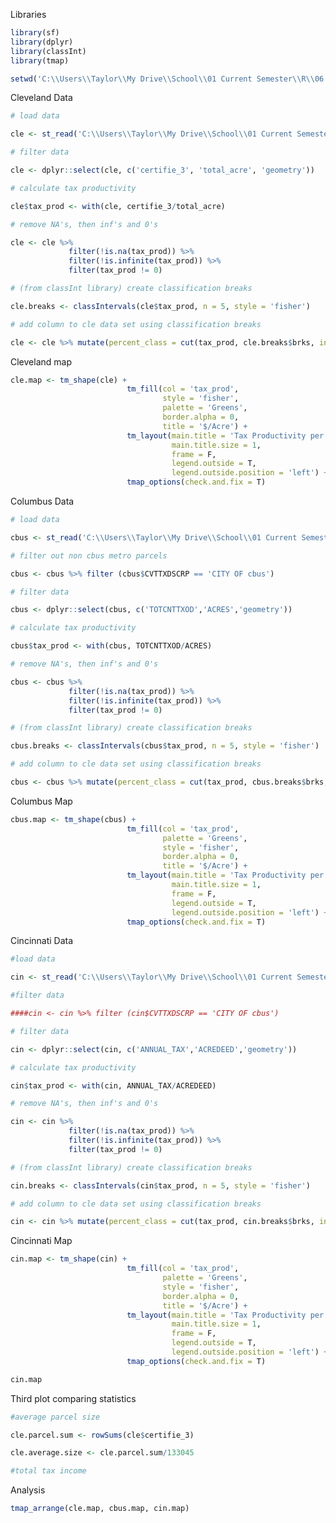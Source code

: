 Libraries

```r

library(sf)
library(dplyr)
library(classInt)
library(tmap)

setwd('C:\\Users\\Taylor\\My Drive\\School\\01 Current Semester\\R\\06 Final Project')

```

Cleveland Data

```r

# load data

cle <- st_read('C:\\Users\\Taylor\\My Drive\\School\\01 Current Semester\\R\\06 Final Project\\Combined_Parcels_-_cle_Only\\Combined_Parcels_-_cle_Only.shp')

# filter data

cle <- dplyr::select(cle, c('certifie_3', 'total_acre', 'geometry'))

# calculate tax productivity

cle$tax_prod <- with(cle, certifie_3/total_acre) 

# remove NA's, then inf's and 0's

cle <- cle %>%
             filter(!is.na(tax_prod)) %>%
             filter(!is.infinite(tax_prod)) %>%
             filter(tax_prod != 0)

# (from classInt library) create classification breaks

cle.breaks <- classIntervals(cle$tax_prod, n = 5, style = 'fisher')

# add column to cle data set using classification breaks

cle <- cle %>% mutate(percent_class = cut(tax_prod, cle.breaks$brks, include.lowest = T))

```

Cleveland map

```r

cle.map <- tm_shape(cle) +
                          tm_fill(col = 'tax_prod',
                                  style = 'fisher',
                                  palette = 'Greens', 
                                  border.alpha = 0,
                                  title = '$/Acre') +
                          tm_layout(main.title = 'Tax Productivity per Acre ($)',
                                    main.title.size = 1,
                                    frame = F,
                                    legend.outside = T,
                                    legend.outside.position = 'left') +
                          tmap_options(check.and.fix = T)

```

Columbus Data

```r

# load data

cbus <- st_read('C:\\Users\\Taylor\\My Drive\\School\\01 Current Semester\\R\\06 Final Project\\Parcel_Boundaries\\Parcel_Boundaries.shp')

# filter out non cbus metro parcels

cbus <- cbus %>% filter (cbus$CVTTXDSCRP == 'CITY OF cbus')

# filter data

cbus <- dplyr::select(cbus, c('TOTCNTTXOD','ACRES','geometry'))

# calculate tax productivity

cbus$tax_prod <- with(cbus, TOTCNTTXOD/ACRES) 

# remove NA's, then inf's and 0's

cbus <- cbus %>%
             filter(!is.na(tax_prod)) %>%
             filter(!is.infinite(tax_prod)) %>%
             filter(tax_prod != 0)

# (from classInt library) create classification breaks

cbus.breaks <- classIntervals(cbus$tax_prod, n = 5, style = 'fisher')

# add column to cle data set using classification breaks

cbus <- cbus %>% mutate(percent_class = cut(tax_prod, cbus.breaks$brks, include.lowest = T))

```

Columbus Map

```r

cbus.map <- tm_shape(cbus) +
                          tm_fill(col = 'tax_prod',
                                  palette = 'Greens',
                                  style = 'fisher',
                                  border.alpha = 0,
                                  title = '$/Acre') +
                          tm_layout(main.title = 'Tax Productivity per Acre ($)',
                                    main.title.size = 1,
                                    frame = F,
                                    legend.outside = T,
                                    legend.outside.position = 'left') +
                          tmap_options(check.and.fix = T)

```

Cincinnati Data

```r

#load data

cin <- st_read('C:\\Users\\Taylor\\My Drive\\School\\01 Current Semester\\R\\06 Final Project\\cin_parcels\\cin_parcels.shp')

#filter data

####cin <- cin %>% filter (cin$CVTTXDSCRP == 'CITY OF cbus')

# filter data

cin <- dplyr::select(cin, c('ANNUAL_TAX','ACREDEED','geometry'))

# calculate tax productivity

cin$tax_prod <- with(cin, ANNUAL_TAX/ACREDEED) 

# remove NA's, then inf's and 0's

cin <- cin %>%
             filter(!is.na(tax_prod)) %>%
             filter(!is.infinite(tax_prod)) %>%
             filter(tax_prod != 0)

# (from classInt library) create classification breaks

cin.breaks <- classIntervals(cin$tax_prod, n = 5, style = 'fisher')

# add column to cle data set using classification breaks

cin <- cin %>% mutate(percent_class = cut(tax_prod, cin.breaks$brks, include.lowest = T))

```

Cincinnati Map

```r

cin.map <- tm_shape(cin) +
                          tm_fill(col = 'tax_prod',
                                  palette = 'Greens',
                                  style = 'fisher',
                                  border.alpha = 0,
                                  title = '$/Acre') +
                          tm_layout(main.title = 'Tax Productivity per Acre ($)',
                                    main.title.size = 1,
                                    frame = F,
                                    legend.outside = T,
                                    legend.outside.position = 'left') +
                          tmap_options(check.and.fix = T)

cin.map

```

Third plot comparing statistics

```r

#average parcel size

cle.parcel.sum <- rowSums(cle$certifie_3)

cle.average.size <- cle.parcel.sum/133045

#total tax income

```

Analysis

```r

tmap_arrange(cle.map, cbus.map, cin.map)

```
